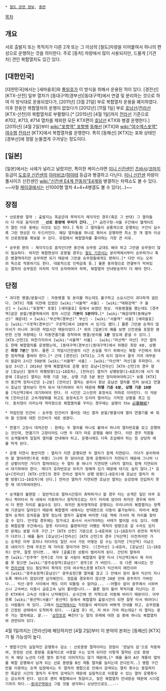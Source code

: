  * [[철도 관련 정보]], [[중련]]

[[목차]]
== 개요 ==
서로 출발지 또는 목적지가 다른 2개 또는 그 이상의 [철도]차량을 이어붙여서 하나의 편성으로 운행하는 것을 의미한다. 주로 [동차] 차량에서 많이 사용되지만, 드물게 [기관차] 견인 복합열차도 있긴 있다.

== [대한민국] ==
[대한민국]에서는 [새마을호]와 [[통일호]]가 이 방식을 취해서 운용된 적이 있다. [경전선] [KTX-산천] 일부 열차가 [동대구역(경부선)|동대구역]에서 연결 및 분리하는 것으로 하여 이 방식대로 운용되었다가, [2011년] [3월 21일] 부로 복합열차 운용을 폐지하였다. 이후 한동안 복합열차의 운행이 없었다가 [2012년] [11월 1일] 부로 [[호남선]]/[[전라선]] [KTX-산천]의 복합열차로 부활했다.[* [2015년] [4월 1일]까지 [[전라선]] 기준으로 #702, #713, #714 열차를 제외한 모든 KTX편이 [[호남선]] KTX와 병결 운행한다.] [2015년] [4월 2일]부터 [[wiki:"포항역" 포항]]행 [[동해선]] [KTX]와 [[wiki:"여수엑스포역" 여수]]행 [[전라선]] [KTX]에서 복합열차를 운행한다. 특히 [동해선] [KTX]는 포화 상태인 [경부선]에 정말 눈물겹게 구겨넣는 정도이다.

== [일본] ==
[일본]에서는 사례가 널리고 널렸지만, 특이한 케이스라면 [[미니 신칸센]]인 [[츠바사]]/[[코마치]] 등급이 [[도호쿠 신칸센]]의 [[야마비코]]/[[하야테]] 등급과 병결하고 다닌다. [[미니 신칸센]] 차량이 풀사이즈 신칸센인 [[wiki:"신칸센 E4계 전동차"E4계]]와 병결하는 차력쇼도 볼 수 있다. ~~사철 [[케이큐]]에서는 신1000형 열차 4+4+4병결도 볼 수 있다(...)~~

== 장점 ==
 * 선로용량 절약 : 출발지는 똑같은데 목적지가 제각각인 경우(혹은 그 반대) 그 열차들이 다 따로 움직이면 __'''선로 용량에 무리가 간다.'''__[* 금천구청-서울 구간에서 헬게이트가 열린 이유 중에는 이것도 있긴 하다.] 특히 그 열차들이 공통적으로 운행하는 구간이 길수록 그런 현상은 더 두드러진다. 해당 열차들을 하나로 묶어서 운행하면 최소 한 개 열차 이상의 선로용량을 확보할 수 있다. 유럽에서 복합열차를 좋아하는 가장 큰 이유.

 * 승무원 편의 : 제각각으로 움직인다면 중간에 승무원 교대도 해야 하고 그만큼 승무원이 많이 필요하다. 하지만 복합편성이 운용될 경우는 [[철도 기관사]]는 분리역에서부터 승무하거나 혹은 병결역까지만 승무하면 되기 때문에 그만큼 승무원들에게도 편하다.[* 다만 이는 오히려 독으로 작용하기도 한다. 대표적으로 인력감축 등.] 물론 동차형으로 연결부가 막혀있는 열차의 승무원은 어차피 각각 승차하여야 하며, 복합열차 안내방송까지 더 해야 한다.

== 단점 ==
 * 과다한 병결/분할시간 : 자동병결 및 분리를 하는데도 불구하고 소요시간이 과다하게 걸린다. [KTX] 개통 이전에 있었던 [wiki:"서울역" 서울] - [wiki:"태화강역" 구 울산] + [wiki:"포항역" 포항] [새마을호] 등에서 보였던 현상. 자동병결을 했는데도 [경주역]같은 분할/병결역에서의 정차 시간은 '''기본이 5분이다.'''[* [wiki:"해운대역(동해남부선)" 해운대] + [wiki:"부산역(경부선)" 부산] - [wiki:"서울역" 서울] [새마을호]는 [wiki:"구포역(경부선)" 구포역]에서 10분씩 서 있기도 했다.] 물론 그만큼 승객이 많아서가 아니라 과다한 작업시간 때문이었다.[* 위의 [일본]의 예를 보면 신칸센을 포함한 웬만한 신형 차량에는 다 자동연결기를 장착하여 병결/분리를 '''1분''' 정도에 끝낼 수 있다.]
 [KTX-산천]도 마찬가지라서 [wiki:"서울역" 서울] - [wiki:"마산역" 마산] 구간 열차도 한때 복합열차를 운영했는데, [동대구역(경부선)|동대구역]에서 하행은 최장 4분, 상행은 '''최장 7분'''간 정차. 물론 그 작업시간만큼의 시간 손실을 막기 위해서는 복합 구간에서 최대한 정차역을 줄여야 한다.[* 근데 [경전선] [KTX]는 그게 되지 않아서 결국 거의 대부분이 칼같이 2시간 59분에 [wiki:"서울역" 서울] - [wiki:"마산역" 마산]을 주파한다. 사실상 3시간.] 2014년 현재 복합열차로 운행 중인 호남+[전라선] [KTX-산천]의 경우 항상 [호남선] 열차가 하행방향(11~18호차), [전라선] 열차가 상행방향(1~8호차)에 서기 때문에 [호남선] 열차는 하행 기준 3분, 상행 기준 5분 동안 정차하여야하고[* 보통 [KTX]의 중간역 정차시간은 1~2분] [전라선] 열차는 분리시 항상 호남선 열차를 먼저 보내고 연결시 호남선 열차보다 먼저 와서 대기하여야 하기 때문에 '''하행 기준 6분, 상행 기준 10분'''을 [익산역]에서 대기하여야 한다. 이 시간은 고스란히 표정속도 저하로 이어진다. 이 덕분에 [전라선]은 고속개량화를 하고도 표정속도가 도리어 떨어지는 기막힌 상황을 겪고 있다. 동차형이 이러는데 객차형으로 복합열차를 꾸리는 경우에는 설명이 the [[必要韓紙]]?

 * 작업인원 인건비 : 승무원 인건비가 줄어든 대신 열차 분할/병결시에 열차 연결기를 봐 줘야 할 인원에 대한 인건비가 새로 생겼다.

 * 연결기 고장시 대처곤란 : 원래는 두 열차를 하나로 붙여서 하나의 열차번호를 갖고 운행하는 것인데, 연결기가 고장이라도 나면 두 대가 따로 운행을 해야 한다. 이런 경우 직원들이 승객들에게 일일히 열차를 안내해야 하고, 운행시에도 더욱 조심해야 하는 등 상당히 애를 먹게 된다.

 * 운행 지연시 동반지연 : 열차가 지연 운행되면 두 열차가 함께 지연된다. 가다가 분리하여야 할 열차라면(주로 하행) 그나마 한 덩어리로 함께 운행하다가 지연되기 때문에 그나마 나은 상황이지만 가다가 합쳐야되는 두 열차 중 하나가 지연되면 나머지 열차도 함께 지연되어서 대기하여야 한다. 게다가 호차번호상 위치가 정해져 있기 때문에 대기도 쉽지 않다.[* 호남+[전라선] [KTX-산천]의 경우 전라선 열차가 상행 방향(1~8호차)에 호남선 열차가 하행 방향(11~18호차)에 선다.] 전라선 열차가 지연되면 호남선 열차는 승강장에 진입하지 못한 채 대기하여야한다. 

 * 승객들의 불편함 : 일반적으로 열차시간등이 촉박하거나 할 경우 타는 승객은 일단 아무 호차나 찍어타서 차 내에서 이동하거나 원칙적으로는 자기 자리에 앉아야 하지만 경우에 따라서 더 편한 자리로 옮길수도 있다. 하지만 동차형객차로 운행되는 우리나라의 복합열차는 양쪽에 기관실이 달려있기 때문에 복합열차 내에서는 반대편으로 이동이 불가능하다. 따라서 복합열차 승객이 호차등을 잘못 탔는데 열차가 출발해 버리면 다음 역에 가서야 제 자리를 찾아갈 수 있다. 만석일 경우에는 정가내고 표사서 서서가야하는 사태가 벌어질 수도 있다. 어쨌든 복합운행 구간에서는 잘못 타더라도 불편하지만 어쨌든 목적지 방향으로 갈 수라도 있지만 문제는 분할 이후 구간.[* [KTX 산천] 기준으로 1~8호차와 11~18호차가 완전히 목적지가 다르다.] 예를 들어 [호남선]+[전라선] [KTX 산천]의 경우 [익산역] 이전까지만 가는 승객은 아무 호차나 타더라도 일단 서서 가든 어떻든 갈 수는 있지만 [익산역] 이남으로 내려가기 전에 무조건 제 자리로 찾아가야 한다. ([전라선] 1~8호차, [호남선] 11~18호차) 만약, 잘못 탄다면... 매우 [골룸]한 상황이 벌어지게 된다. 간단히 말하자면 [wiki:"전주역" 전주]로 가야 할 사람이 복합열차 잘못 타서 [익산역]에서 제 자리를 못 찾으면 [wiki:"광주송정역(호남선)" 광주]로 가 버린다... 또 다른 예시로는 만약 [[전라선]]에 있는 철도역이 목적지 인데 여수엑스포행 KTX가 익산까지 매진이라서 [wiki:"광주송정역(호남선)" 광주송정]행 열차를 끊고 그 안에서 잠이 들어 익산이 지나도록 깨어나지 않았다면 심각해진다. 정읍을 경유하지 않으면 28분 만에 광주까지 가버린다... 익산-광주 사이에서 깨도 이미 되돌릴 수 없어요... --어쩔수 없이 광주에서 시외버스나 고속버스 이용시 금호고속 님이 좋아합니다.-- 물론 잠이 들어 목적지를 지난다는 것은 KTX에서 고속선 이용시 난처해진다. 순식간에 먼 지역으로 이동해 버리기 때문이다. 아무쪼록 [wiki:"용산역(서울)" 용산역] 등에서 복합열차 출발시간이 되면 잘못 타서 뛰어다니는 사람들이 꼭 있다. 그래서 [[익산역]]에서는 직원들이 배치되어 바쁘게 안내를 하고, 승무원들은 긴장된 상태에서 도착하게 된다. --(출발 후) 어, 저 여수 가야 하는데요? 이 열차는 광주 가는 열차에요. 끝.-- '[[삼천포]]로 빠진다'는 말의 유래에 대한 설 중에 하나도 복합열차와 관련되어 있다.

4월 1일까지는 [전라선]에 해당하지만 [4월 2일]부터 이 분야의 본좌는 [동해선] [KTX]가 될 가능성이 높다.

 * 병합구간의 실질적인 운행횟수 감소 : 선로용량 절약이라는 장점이 '양날의 검'으로 작용하여, 한정된 선로 용량을 효율적으로 사용할 수는 있게 되지만 이렇게 절약된 선로 용량이 꼭 해당 노선의 다른 열차 증가로 이어지지는 않기 때문에,[* 예를 들어 A선 계통의 열차를 복합 운행해서 남게 되는 선료 용량을 B선 계통 열차를 늘리는데 쓴다든지..] 병합 구간만을 이용하는 승객 입장에서는 두 열차의 병합으로 인해서 검색되는 열차 횟수는 동일하지만 똑같은 시간의 열차가 두개씩 검색되기 때문에 실질적으로 이용할 수 있는 열차 운행횟수는 감소하게 된다. 덤으로 괜히 복합해놔서 헛갈리고, 잦은 복합열차 안내방송 때문에 시끄럽기까지 하다.--[[동대구역(경부선)|동대구역]]에서 그럴 것을 생각하니 상상만으로도...--

